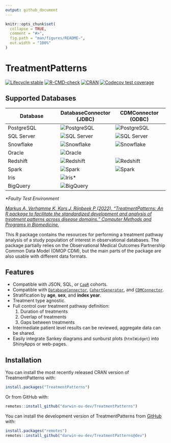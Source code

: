 ```yaml
---
output: github_document
---
```


<!-- README.md is generated from README.Rmd. Please edit that file -->

```r
knitr::opts_chunk$set(
  collapse = TRUE,
  comment = "#>",
  fig.path = "man/figures/README-",
  out.width = "100%"
)
```

# TreatmentPatterns

<!-- badges: start -->

[![Lifecycle:stable](https://img.shields.io/badge/lifecycle-stable-brightgreen.svg)](https://lifecycle.r-lib.org/articles/stages.html#stable)
[![R-CMD-check](https://github.com/darwin-eu-dev/TreatmentPatterns/actions/workflows/R-CMD-check.yaml/badge.svg?branch=dev)](https://github.com/darwin-eu-dev/TreatmentPatterns/actions/workflows/R-CMD-check.yaml)
[![CRAN](https://www.r-pkg.org/badges/version/TreatmentPatterns)](https://CRAN.R-project.org/package=TreatmentPatterns)
[![Codecov test coverage](https://codecov.io/gh/darwin-eu-dev/TreatmentPatterns/branch/master/graph/badge.svg)](https://app.codecov.io/gh/darwin-eu-dev/TreatmentPatterns?branch=master)

## Supported Databases

| Database | DatabaseConnector (JDBC) | CDMConnector (ODBC) |
| --- | --- | --- |
| PostgreSQL | ![PostgreSQL](https://github.com/darwin-eu-dev/TreatmentPatterns/actions/workflows/jdbc-dbc-postgresql.yaml/badge.svg) | ![PostgreSQL](https://github.com/darwin-eu-dev/TreatmentPatterns/actions/workflows/odbc-cdmc-postgresql.yaml/badge.svg) |
| SQL Server | ![SQL Server](https://github.com/darwin-eu-dev/TreatmentPatterns/actions/workflows/jdbc-dbc-sqlserver.yaml/badge.svg) | ![SQL Server](https://github.com/darwin-eu-dev/TreatmentPatterns/actions/workflows/odbc-cdmc-sqlserver.yaml/badge.svg) |
| Snowflake | ![Snowflake](https://github.com/darwin-eu-dev/TreatmentPatterns/actions/workflows/jdbc-dbc-snowflake.yaml/badge.svg) | ![Snowflake](https://github.com/darwin-eu-dev/TreatmentPatterns/actions/workflows/odbc-cdmc-snowflake.yaml/badge.svg) |
| Oracle | ![Oracle](https://github.com/darwin-eu-dev/TreatmentPatterns/actions/workflows/jdbc-dbc-oracle.yaml/badge.svg) |  |
| Redshift | ![Redshift](https://github.com/darwin-eu-dev/TreatmentPatterns/actions/workflows/jdbc-dbc-redshift.yaml/badge.svg) | ![Redshift](https://github.com/darwin-eu-dev/TreatmentPatterns/actions/workflows/odbc-cdmc-redshift.yaml/badge.svg) |
| Spark | ![Spark](https://github.com/darwin-eu-dev/TreatmentPatterns/actions/workflows/jdbc-dbc-spark.yaml/badge.svg) | ![Spark](https://github.com/darwin-eu-dev/TreatmentPatterns/actions/workflows/odbc-cdmc-spark.yaml/badge.svg) |
| Iris | ![Iris](https://github.com/darwin-eu-dev/TreatmentPatterns/actions/workflows/jdbc-dbc-iris.yaml/badge.svg)* |  |
| BigQuery | ![BigQuery](https://github.com/darwin-eu-dev/TreatmentPatterns/actions/workflows/jdbc-dbc-bigquery.yaml/badge.svg) |  |

_\*Faulty Test Environment_

<!-- badges: end -->

[_Markus A, Verhamme K, Kors J, Rijnbeek P (2022). “TreatmentPatterns: An R package to facilitate the standardized development and analysis of treatment patterns across disease domains.” Computer Methods and Programs in Biomedicine._](https://doi.org/10.1016/j.cmpb.2022.107081)

This R package contains the resources for performing a treatment pathway analysis of a study population of interest in observational databases. The package partially relies on the Observational Medical Outcomes Partnership Common Data Model (OMOP CDM), but the main parts of the package are also usable with different data formats.

## Features

-   Compatible with JSON, SQL, or [`CapR`](https://ohdsi.github.io/Capr/) cohorts.
-   Compatible with [`DatabaseConnector`](https://ohdsi.github.io/DatabaseConnector/), [`CohortGenerator`](https://ohdsi.github.io/CohortGenerator/), and [`CDMConnector`](https://darwin-eu.github.io/CDMConnector/).
-   Stratification by **age**, **sex**, and **index year**.
-   Treatment type agnostic.
-   Full control over treatment pathway definition:
    1.  Duration of treatments
    2.  Overlap of treatments
    3.  Gaps between treatments
-   Intermediate patient level results can be reviewed, aggregate data can be shared.
-   Easily integrate Sankey diagrams and sunburst plots (`htmlWidget`) into ShinyApps or web-pages.

## Installation

You can install the most recently released CRAN version of TreatmentPatterns with:

``` r
install.packages("TreatmentPatterns")
```

Or from GitHub with:

``` r
remotes::install_github("darwin-eu-dev/TreatmentPatterns")
```

You can install the development version of TreatmentPatterns from [GitHub](https://github.com/) with:

``` r
install.packages("remotes")
remotes::install_github("darwin-eu-dev/TreatmentPatterns@dev")
```
